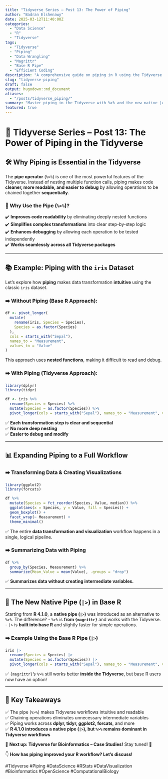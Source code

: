 ```yaml
---
title: "Tidyverse Series – Post 13: The Power of Piping"
author: "Badran Elshenawy"
date: 2025-03-12T11:40:00Z
categories:
  - "Data Science"
  - "R"
  - "Tidyverse"
tags:
  - "Tidyverse"
  - "Piping"
  - "Data Wrangling"
  - "Magrittr"
  - "Base R Pipe"
  - "Efficient Coding"
description: "A comprehensive guide on piping in R using the Tidyverse. Learn how to use %>% and the new |> operator to write cleaner, more readable, and efficient code."
slug: "tidyverse-piping"
draft: false
output: hugodown::md_document
aliases:
  - "/posts/tidyverse_piping/"
summary: "Master piping in the Tidyverse with %>% and the new native |> operator in R. Learn how to streamline data wrangling and visualization workflows."
featured: true
---
```


# 🔬 Tidyverse Series – Post 13: The Power of Piping in the Tidyverse

## 🛠 Why Piping is Essential in the Tidyverse

The **pipe operator** (`%>%`) is one of the most powerful features of the Tidyverse. Instead of nesting multiple function calls, piping makes code **cleaner, more readable, and easier to debug** by allowing operations to be chained together **sequentially**.

### 🔹 Why Use the Pipe (`%>%`)?
✔️ **Improves code readability** by eliminating deeply nested functions  
✔️ **Simplifies complex transformations** into clear step-by-step logic  
✔️ **Enhances debugging** by allowing each operation to be tested independently  
✔️ **Works seamlessly across all Tidyverse packages**  

---

## 📚 Example: Piping with the `iris` Dataset

Let’s explore how **piping** makes data transformation **intuitive** using the classic `iris` dataset.

### **➡️ Without Piping (Base R Approach):**
```r
df <- pivot_longer(
  mutate(
    rename(iris, Species = Species),
    Species = as.factor(Species)
  ),
  cols = starts_with("Sepal"),
  names_to = "Measurement",
  values_to = "Value"
)
```
This approach uses **nested functions**, making it difficult to read and debug.

### **➡️ With Piping (Tidyverse Approach):**
```r
library(dplyr)
library(tidyr)

df <- iris %>%  
  rename(Species = Species) %>%  
  mutate(Species = as.factor(Species)) %>%  
  pivot_longer(cols = starts_with("Sepal"), names_to = "Measurement", values_to = "Value")
```
✅ **Each transformation step is clear and sequential**  
✅ **No more deep nesting**  
✅ **Easier to debug and modify**  

---

## 📊 Expanding Piping to a Full Workflow

### **➡️ Transforming Data & Creating Visualizations**
```r
library(ggplot2)
library(forcats)

df %>%  
  mutate(Species = fct_reorder(Species, Value, median)) %>%  
  ggplot(aes(x = Species, y = Value, fill = Species)) +  
  geom_boxplot() +  
  facet_wrap(~ Measurement) +  
  theme_minimal()
```
✅ The entire **data transformation and visualization** workflow happens in a single, logical pipeline.

### **➡️ Summarizing Data with Piping**
```r
df %>%  
  group_by(Species, Measurement) %>%  
  summarize(Mean_Value = mean(Value), .groups = "drop")
```
✅ **Summarizes data without creating intermediate variables.**

---

## 🚀 The New Native Pipe (`|>`) in Base R

Starting from **R 4.1.0**, a **native pipe (`|>`)** was introduced as an alternative to `%>%`. The difference?
- `%>%` is **from `{magrittr}`** and works with the Tidyverse.
- `|>` is **built into base R** and slightly faster for simple operations.

### **➡️ Example Using the Base R Pipe (`|>`)**
```r
iris |>  
  rename(Species = Species) |>  
  mutate(Species = as.factor(Species)) |>  
  pivot_longer(cols = starts_with("Sepal"), names_to = "Measurement", values_to = "Value")
```
✅ `{magrittr}`'s `%>%` still works better **inside the Tidyverse**, but base R users now have an option!

---

## 📌 Key Takeaways

✅ The pipe (`%>%`) makes Tidyverse workflows intuitive and readable  
✅ Chaining operations eliminates unnecessary intermediate variables  
✅ Piping works across **dplyr, tidyr, ggplot2, forcats**, and more  
✅ **R 4.1.0 introduces a native pipe (`|>`), but `%>%` remains dominant in Tidyverse workflows**  

📌 **Next up: Tidyverse for Bioinformatics – Case Studies!** Stay tuned! 🚀

👇 **How has piping improved your R workflow? Let’s discuss!**

#Tidyverse #Piping #DataScience #RStats #DataVisualization #Bioinformatics #OpenScience #ComputationalBiology

